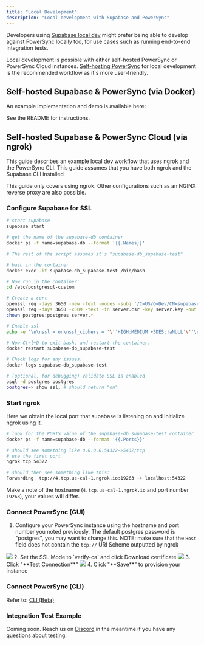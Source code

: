 ```yaml
---
title: "Local Development"
description: "Local development with Supabase and PowerSync"
---
```


Developers using [Supabase local dev](https://supabase.com/docs/guides/cli) might prefer being able to develop against PowerSync locally too, for use cases such as running end-to-end integration tests.

Local development is possible with either self-hosted PowerSync or PowerSync Cloud instances. [Self-hosting PowerSync](/self-hosting/getting-started) for local development is the recommended workflow as it's more user-friendly.

## Self-hosted Supabase & PowerSync (via Docker)

An example implementation and demo is available here:

<Card
  title="self-host-demo/demos/supabase at main · powersync-ja/self-host-demoGitHub"
  icon="github"
  href="https://github.com/powersync-ja/self-host-demo/tree/main/demos/supabase"
  horizontal
/>


See the README for instructions.

## Self-hosted Supabase & PowerSync Cloud (via ngrok)

<Info>
  This guide describes an example local dev workflow that uses ngrok and the PowerSync CLI.
</Info>

<Info>
  This guide assumes that you have both ngrok and the Supabase CLI installed
</Info>

This guide only covers using ngrok. Other configurations such as an NGINX reverse proxy are also possible.

### Configure Supabase for SSL

```bash
# start supabase
supabase start

# get the name of the supabase-db container
docker ps -f name=supabase-db --format '{{.Names}}'

# The rest of the script assumes it's "supabase-db_supabase-test"

# bash in the container
docker exec -it supabase-db_supabase-test /bin/bash

# Now run in the container:
cd /etc/postgresql-custom

# Create a cert
openssl req -days 3650 -new -text -nodes -subj '/C=US/O=Dev/CN=supabase_dev' -keyout server.key -out server.csr
openssl req -days 3650 -x509 -text -in server.csr -key server.key -out server.cert
chown postgres:postgres server.*

# Enable ssl
echo -e '\n\nssl = on\nssl_ciphers = '\''HIGH:MEDIUM:+3DES:!aNULL'\''\nssl_prefer_server_ciphers = on\nssl_cert_file = '\''/etc/postgresql-custom/server.cert'\''\nssl_key_file = '\''/etc/postgresql-custom/server.key'\''' >> supautils.conf

# Now Ctrl+D to exit bash, and restart the container:
docker restart supabase-db_supabase-test

# Check logs for any issues:
docker logs supabase-db_supabase-test

# (optional, for debugging) validate SSL is enabled
psql -d postgres postgres
postgres=> show ssl; # should return "on"
```

### Start ngrok

Here we obtain the local port that supabase is listening on and initialize ngrok using it.

```bash
# look for the PORTS value of the supabase-db_supabase-test container
docker ps -f name=supabase-db --format '{{.Ports}}'

# should see something like 0.0.0.0:54322->5432/tcp
# use the first port
ngrok tcp 54322

# should then see something like this:
Forwarding  tcp://4.tcp.us-cal-1.ngrok.io:19263 -> localhost:54322
```

Make a note of the hostname (`4.tcp.us-cal-1.ngrok.io` and port number `19263`), your values will differ.

### Connect PowerSync (GUI)

1. Configure your PowerSync instance using the hostname and port number you noted previously. The default postgres password is "postgres", you may want to change this. NOTE: make sure that the `Host` field does not contain the `tcp://` URI Scheme outputted by ngrok
<Frame>
  <img src="/images/integration-17.avif"/>
</Frame>
2. Set the SSL Mode to `verify-ca` and click Download certificate
<Frame>
  <img src="/images/integration-18.avif"/>
</Frame>
3. Click "**Test Connection**"
<Frame>
  <img src="/images/integration-19.avif"/>
</Frame>
4. Click "**Save**" to provision your instance

### Connect PowerSync (CLI)

Refer to: [CLI (Beta)](/usage/tools/cli)

### Integration Test Example

Coming soon. Reach us on [Discord](https://discord.gg/powersync) in the meantime if you have any questions about testing.
